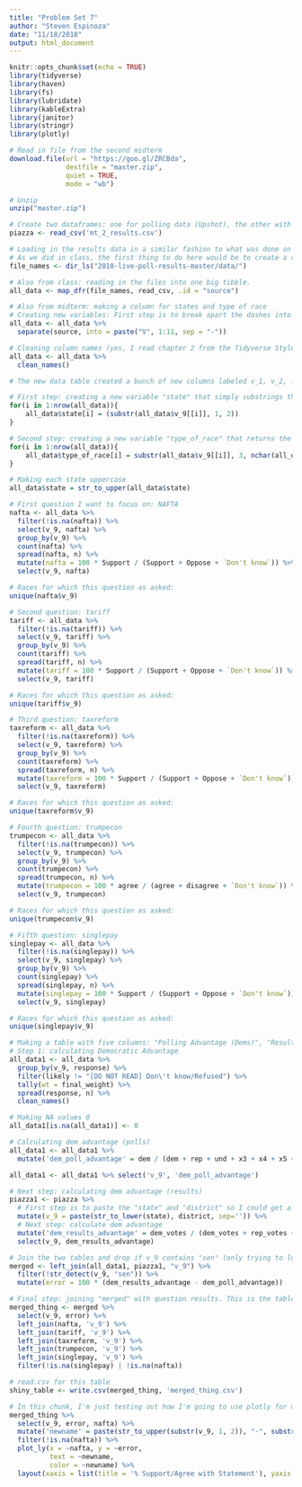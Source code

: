 ```yaml
---
title: "Problem Set 7"
author: "Steven Espinoza"
date: "11/18/2018"
output: html_document
---
```


```r
knitr::opts_chunk$set(echo = TRUE)
library(tidyverse)
library(haven)
library(fs)
library(lubridate)
library(kableExtra)
library(janitor)
library(stringr)
library(plotly)
```


```r
# Read in file from the second midterm
download.file(url = "https://goo.gl/ZRCBda",
              destfile = "master.zip",
              quiet = TRUE,
              mode = "wb")

# Unzip
unzip("master.zip")

# Create two dataframes: one for polling data (Upshot), the other with results data (Piazza)
piazza <- read_csv('mt_2_results.csv')

# Loading in the results data in a similar fashion to what was done on the midterm: 
# As we did in class, the first thing to do here would be to create a vector with all the file names contained in the 2018-live-poll-results-master/data file.
file_names <- dir_ls("2018-live-poll-results-master/data/")

# Also from class: reading in the files into one big tibble.
all_data <- map_dfr(file_names, read_csv, .id = "source")

# Also from midterm: making a column for states and type of race
# Creating new variables: First step is to break apart the dashes into separate columns.
all_data <- all_data %>% 
  separate(source, into = paste("V", 1:11, sep = "-"))

# Cleaning column names (yes, I read chapter 2 from the Tidyverse Style Guide)
all_data <- all_data %>% 
  clean_names()

# The new data table created a bunch of new columns labeled v_1, v_2, ..., v_11. In here, the column labeled v_9 tells us the both the state and whether the race being polled was a Senate race or a House race. If it was a Senate race, the variable contained "sen"; else, it contained the number of the district being polled.

# First step: creating a new variable "state" that simply substrings the first two letters of V9
for(i in 1:nrow(all_data)){
    all_data$state[i] = (substr(all_data$v_9[[i]], 1, 2))
}

# Second step: creating a new variable "type_of_race" that returns the district number if it was a House race, or "sen" if it was the senate race.
for(i in 1:nrow(all_data)){
    all_data$type_of_race[i] = substr(all_data$v_9[[i]], 3, nchar(all_data$v_9[[i]]))
}

# Making each state uppercase
all_data$state = str_to_upper(all_data$state)

```


```r
# First question I want to focus on: NAFTA
nafta <- all_data %>% 
  filter(!is.na(nafta)) %>%
  select(v_9, nafta) %>% 
  group_by(v_9) %>% 
  count(nafta) %>% 
  spread(nafta, n) %>% 
  mutate(nafta = 100 * Support / (Support + Oppose + `Don't know`)) %>% 
  select(v_9, nafta)

# Races for which this question as asked:
unique(nafta$v_9)
```

```r
# Second question: tariff
tariff <- all_data %>% 
  filter(!is.na(tariff)) %>%
  select(v_9, tariff) %>% 
  group_by(v_9) %>% 
  count(tariff) %>% 
  spread(tariff, n) %>% 
  mutate(tariff = 100 * Support / (Support + Oppose + `Don't know`)) %>% 
  select(v_9, tariff)

# Races for which this question as asked:
unique(tariff$v_9)
```

```r
# Third question: taxreform
taxreform <- all_data %>% 
  filter(!is.na(taxreform)) %>%
  select(v_9, taxreform) %>% 
  group_by(v_9) %>% 
  count(taxreform) %>% 
  spread(taxreform, n) %>% 
  mutate(taxreform = 100 * Support / (Support + Oppose + `Don't know`)) %>% 
  select(v_9, taxreform)

# Races for which this question as asked:
unique(taxreform$v_9)
```

```r
# Fourth question: trumpecon
trumpecon <- all_data %>% 
  filter(!is.na(trumpecon)) %>%
  select(v_9, trumpecon) %>% 
  group_by(v_9) %>% 
  count(trumpecon) %>% 
  spread(trumpecon, n) %>% 
  mutate(trumpecon = 100 * agree / (agree + disagree + `Don't know`)) %>% 
  select(v_9, trumpecon)

# Races for which this question as asked:
unique(trumpecon$v_9)
```


```r
# Fifth question: singlepay
singlepay <- all_data %>% 
  filter(!is.na(singlepay)) %>%
  select(v_9, singlepay) %>% 
  group_by(v_9) %>% 
  count(singlepay) %>% 
  spread(singlepay, n) %>% 
  mutate(singlepay = 100 * Support / (Support + Oppose + `Don't know`)) %>% 
  select(v_9, singlepay)

# Races for which this question as asked:
unique(singlepay$v_9)
```

```r
# Making a table with five columns: "Polling Advantage (Dems)", "Results Advantage (Dems)", and the five questions above
# Step 1: calculating Democratic Advantage
all_data1 <- all_data %>% 
  group_by(v_9, response) %>% 
  filter(likely != "[DO NOT READ] Don\'t know/Refused") %>% 
  tally(wt = final_weight) %>% 
  spread(response, n) %>%
  clean_names()

# Making NA values 0
all_data1[is.na(all_data1)] <- 0

# Calculating dem advantage (polls)
all_data1 <- all_data1 %>% 
  mutate('dem_poll_advantage' = dem / (dem + rep + und + x3 + x4 + x5 + x6))

all_data1 <- all_data1 %>% select('v_9', 'dem_poll_advantage')

# Next step: calculating dem advantage (results)
piazza1 <- piazza %>% 
  # First step is to paste the "state" and "district" so I could get a list of all the races in a manner that matches the format of the first dataframe.
  mutate(v_9 = paste(str_to_lower(state), district, sep='')) %>% 
  # Next step: calculate dem advantage
  mutate('dem_results_advantage' = dem_votes / (dem_votes + rep_votes + other_votes)) %>% 
  select(v_9, dem_results_advantage)

# Join the two tables and drop if v_9 contains "sen" (only trying to look at house races) and calculating error (in percent):
merged <- left_join(all_data1, piazza1, "v_9") %>% 
  filter(!str_detect(v_9, "sen")) %>% 
  mutate(error = 100 * (dem_results_advantage - dem_poll_advantage))
```

```r
# Final step: joining "merged" with question results. This is the table that I'm going to use for the app.
merged_thing <- merged %>% 
  select(v_9, error) %>% 
  left_join(nafta, 'v_9') %>% 
  left_join(tariff, 'v_9') %>% 
  left_join(taxreform, 'v_9') %>% 
  left_join(trumpecon, 'v_9') %>% 
  left_join(singlepay, 'v_9') %>% 
  filter(!is.na(singlepay) | !is.na(nafta))

# read.csv for this table
shiny_table <- write.csv(merged_thing, 'merged_thing.csv')

```

```r
# In this chunk, I'm just testing out how I'm going to use plotly for my Shiny app.
merged_thing %>% 
  select(v_9, error, nafta) %>% 
  mutate('newname' = paste(str_to_upper(substr(v_9, 1, 2)), "-", substr(v_9, 3, 4), sep='')) %>%
  filter(!is.na(nafta)) %>% 
  plot_ly(x = ~nafta, y = ~error, 
          text = ~newname,
          color = ~newname) %>% 
  layout(xaxis = list(title = '% Support/Agree with Statement'), yaxis = list(title = 'Error in predicting Democratic Advantage'))



```

